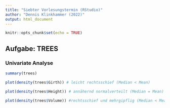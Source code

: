 ```yaml
---
title: "Siebter Vorlesungstermin (RStudio)"
author: "Dennis Klinkhammer (2022)"
output: html_document
---
```


```r
knitr::opts_chunk$set(echo = TRUE)
```

## Aufgabe: TREES

### Univariate Analyse

```r
summary(trees)
```

```r
plot(density(trees$Girth)) # leicht rechtsschief (Median < Mean)
```

```r
plot(density(trees$Height)) # annähernd normalverteilt (Median = Mean)
```

```r
plot(density(trees$Volume)) #rechtsschief und mehrgipflig (Median < Mean)
```